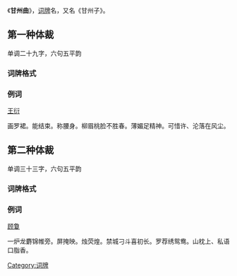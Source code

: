 {{Unreferenced|time=2022-01-31T19:14:46+00:00}}
《'''甘州曲'''》，[[词牌|词牌]]名，又名《甘州子》。

== 第一种体裁 ==
单调二十九字，六句五平韵

=== 词牌格式 ===
{{平仄|仄平平。平仄仄。仄平平。仄平平仄仄平平。仄仄仄平平。仄仄仄、平仄仄平平。}}

=== 例词===
[[王衍|王衍]]

画罗裙。能结束。称腰身。柳眉桃脸不胜春。薄媚足精神。可惜许、沦落在风尘。

== 第二种体裁 ==
单调三十三字，六句五平韵

=== 词牌格式 ===
{{平仄|仄平平仄仄平平。平仄仄。仄平平。仄平平仄仄平平。平仄仄平平。平仄仄、平仄仄平平。}}

=== 例词===
[[顾敻|顾敻]]

一炉龙麝锦帷旁。屏掩映。烛荧煌。禁城刁斗喜初长。罗荐绣鸳鸯。山枕上、私语口脂香。
{{Chinese literature-stub}}
{{詞牌}}

[[Category:词牌|Category:词牌]]